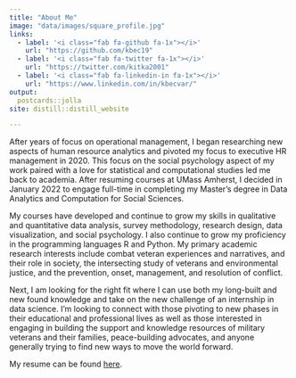 ```yaml
---
title: "About Me"
image: "data/images/square_profile.jpg"
links:
  - label: '<i class="fab fa-github fa-1x"></i>'
    url: "https://github.com/kbec19"
  - label: '<i class="fab fa-twitter fa-1x"></i>'
    url: "https://twitter.com/kitka2001"
  - label: '<i class="fab fa-linkedin-in fa-1x"></i>'
    url: "https://www.linkedin.com/in/kbecvar/"
output:
  postcards::jolla
site: distill::distill_website  

---
```


After years of focus on operational management, I began researching new aspects of human resource analytics and pivoted my focus to executive HR management in 2020. This focus on the social psychology aspect of my work paired with a love for statistical and computational studies led me back to academia. After resuming courses at UMass Amherst, I decided in January 2022 to engage full-time in completing my Master’s degree in Data Analytics and Computation for Social Sciences. 

My courses have developed and continue to grow my skills in qualitative and quantitative data analysis, survey methodology, research design, data visualization, and social psychology. I also continue to grow my proficiency in the programming languages R and Python. My primary academic research interests include combat veteran experiences and narratives, and their role in society, the intersecting study of veterans and environmental justice, and the prevention, onset, management, and resolution of conflict. 

Next, I am looking for the right fit where I can use both my long-built and new found knowledge and take on the new challenge of an internship in data science. I'm looking to connect with those pivoting to new phases in their educational and professional lives as well as those interested in engaging in building the support and knowledge resources of military veterans and their families, peace-building advocates, and anyone generally trying to find new ways to move the world forward.

My resume can be found [here](data/pdfs/Kristina Becvar Resume.pdf){target="_blank"}.